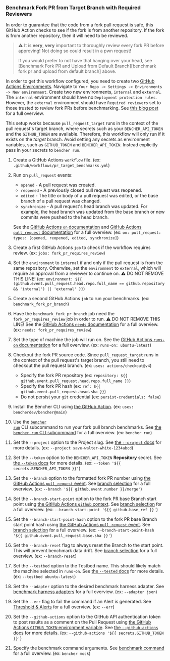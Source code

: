 
### Benchmark Fork PR from Target Branch with Required Reviewers

In order to guarantee that the code from a fork pull request is safe,
this GitHub Action checks to see if the fork is from another repository.
If the fork is from another repository, then it will need to be reviewed.

> ⚠️ It is **very**, **very** important to thoroughly review every fork PR before approving!
> Not doing so could result in a pwn request!
>
> If you would prefer to not have that hanging over your head, see [Benchmark Fork PR and Upload from Default Branch][benchmark fork pr and upload from default branch] above.

In order to get this workflow configured, you need to create two
[GitHub Actions Environments][github actions environments].
Navigate to `Your Repo -> Settings -> Environments -> New environment`.
Create two new environments, `internal` and `external`.
The `internal` environment should have no `Deployment protection rules`.
However, the `external` environment should have `Required reviewers` set to those trusted to review fork PRs before benchmarking.
See [this blog post][iterative.ai blog] for a full overview.

This setup works because `pull_request_target` runs in the context of the pull request's target branch,
where secrets such as your `BENCHER_API_TOKEN` and the `GITHUB_TOKEN` are available.
Therefore, this workflow will only run if it exists on the _target_ branch.
Avoid setting any secrets as environment variables, such as `GITHUB_TOKEN` and `BENCHER_API_TOKEN`.
Instead explicitly pass in your secrets to `bencher run`.

<PullRequestsForkReviewerCode />

1. Create a GitHub Actions `workflow` file.
   (ex: `.github/workflows/pr_target_benchmarks.yml`)
2. Run on `pull_request` events:
    - `opened` - A pull request was created.
    - `reopened` - A previously closed pull request was reopened.
    - `edited` - The title or body of a pull request was edited, or the base branch of a pull request was changed.
    - `synchronize` - A pull request's head branch was updated.
      For example, the head branch was updated from the base branch or new commits were pushed to the head branch.

   See the [GitHub Actions `on` documentation][github actions on]
   and [GitHub Actions `pull_request` documentation][github action pull_request] for a full overview.
   (ex: `on: pull_request: types: [opened, reopened, edited, synchronize]`)
3. Create a first GitHub Actions `job` to check if the workflow requires review.
   (ex: `jobs: fork_pr_requires_review`)
4. Set the `environment` to `internal` if and only if the pull request is from the same repository.
   Otherwise, set the `environment` to `external`, which will require an approval from a reviewer to continue on.
   ⚠️ DO NOT REMOVE THIS LINE!
   (ex: `environment: ${{ (github.event.pull_request.head.repo.full_name == github.repository && 'internal') || 'external' }}`)
5. Create a second GitHub Actions `job` to run your benchmarks.
   (ex: `benchmark_fork_pr_branch`)
6. Have the `benchmark_fork_pr_branch` job need the `fork_pr_requires_review` job in order to run.
   ⚠️ DO NOT REMOVE THIS LINE!
   See the [GitHub Actions `needs` documentation][github actions needs]
   for a full overview.
   (ex: `needs: fork_pr_requires_review`)
7. Set the type of machine the job will run on.
   See the [GitHub Actions `runs-on` documentation][github actions runs-on]
   for a full overview.
   (ex: `runs-on: ubuntu-latest`)
8. Checkout the fork PR source code.
   Since `pull_request_target` runs in the context of the pull request's target branch,
   you still need to checkout the pull request branch.
   (ex: `uses: actions/checkout@v4`)
    - Specify the fork PR repository (ex: `repository: ${{ github.event.pull_request.head.repo.full_name }}`)
    - Specify the fork PR hash (ex: `ref: ${{ github.event.pull_request.head.sha }}`)
    - Do not persist your `git` credential (ex: `persist-credentials: false`)
9. Install the Bencher CLI using [the GitHub Action][bencher cli github action].
   (ex: `uses: bencherdev/bencher@main`)
10. Use the <code><a href="/docs/explanation/bencher-run/">bencher run</a></code> CLI subcommand
    to run your fork pull branch benchmarks.
    See [the `bencher run` CLI subcommand][bencher run] for a full overview.
    (ex: `bencher run`)
11. Set the `--project` option to the Project slug.
    See [the `--project` docs][project option] for more details.
    (ex: `--project save-walter-white-1234abcd`)
12. Set the `--token` option to the `BENCHER_API_TOKEN` **Repository** secret.
    See [the `--token` docs][token option] for more details.
    (ex: `--token '${{ secrets.BENCHER_API_TOKEN }}'`)
13. Set the `--branch` option to the formatted fork PR number using
    [the GitHub Actions `pull_request` event][github action pull_request].
    See [branch selection][branch selection branch] for a full overview.
    (ex: `--branch '${{ github.event.number }}/merge'`)
14. Set the `--branch-start-point` option to the fork PR base Branch start point using
    [the GitHub Actions `github` context][github actions context].
    See [branch selection][branch selection start point] for a full overview.
    (ex: `--branch-start-point '${{ github.base_ref }}'`)
15. Set the `--branch-start-point-hash` option to the fork PR base Branch start point hash using
    [the GitHub Actions `pull_request` event][github action pull_request].
    See [branch selection][branch selection start point hash] for a full overview.
    (ex: `--branch-start-point-hash '${{ github.event.pull_request.base.sha }}'`)
16. Set the `--branch-reset` flag to always reset the Branch to the start point.
    This will prevent benchmark data drift.
    See [branch selection][branch selection branch reset] for a full overview.
    (ex: `--branch-reset`)
17. Set the `--testbed` option to the Testbed name.
    This should likely match the machine selected in `runs-on`.
    See [the `--tested` docs][testbed option] for more details.
    (ex: `--testbed ubuntu-latest`)
18. Set the `--adapter` option to the desired benchmark harness adapter.
    See [benchmark harness adapters][adapters] for a full overview.
    (ex: `--adapter json`)
19. Set the `--err` flag to fail the command if an Alert is generated.
    See [Threshold & Alerts][alerts] for a full overview.
    (ex: `--err`)
20. Set the `--github-actions` option to the GitHub API authentication token to post results as a comment on the Pull Request using
    [the GitHub Actions `GITHUB_TOKEN` environment variable][github token].
    See [the `--github-actions` docs][github actions option] for more details.
    (ex: `--github-actions '${{ secrets.GITHUB_TOKEN }}'`)
21. Specify the benchmark command arguments.
    See [benchmark command][command argument] for a full overview.
    (ex: `bencher mock`)

[github actions on]: https://docs.github.com/en/actions/using-workflows/workflow-syntax-for-github-actions#on
[github action pull_request]: https://docs.github.com/en/webhooks/webhook-events-and-payloads#pull_request
[github actions runs-on]: https://docs.github.com/en/actions/using-workflows/workflow-syntax-for-github-actions#jobsjob_idruns-on
[bencher cli github action]: https://github.com/marketplace/actions/bencher-cli
[github token]: https://docs.github.com/en/actions/security-guides/automatic-token-authentication
[github actions environments]: https://docs.github.com/en/actions/deployment/targeting-different-environments/using-environments-for-deployment#using-an-environment
[iterative.ai blog]: https://iterative.ai/blog/testing-external-contributions-using-github-actions-secrets
[github actions needs]: https://docs.github.com/en/actions/using-workflows/workflow-syntax-for-github-actions#jobsjob_idneeds
[github actions context]: https://docs.github.com/en/actions/learn-github-actions/contexts#github-context

[bencher run]: /docs/explanation/bencher-run/
[project option]: /docs/explanation/bencher-run/#--project-project
[token option]: /docs/explanation/bencher-run/#--token-token
[branch selection branch]: /docs/explanation/branch-selection/#--branch-branch
[branch selection start point]: /docs/explanation/branch-selection/#--branch-start-point-branch
[branch selection start point hash]: /docs/explanation/branch-selection/#--branch-start-point-hash-hash
[branch selection branch reset]: /docs/explanation/branch-selection/#--branch-reset
[testbed option]: /docs/explanation/bencher-run/#--testbed-testbed
[adapters]: /docs/explanation/adapters/
[alerts]: /docs/explanation/thresholds/#alerts
[github actions option]: /docs/explanation/bencher-run/#--github-actions-github_token
[command argument]: /docs/explanation/bencher-run/#benchmark-command
